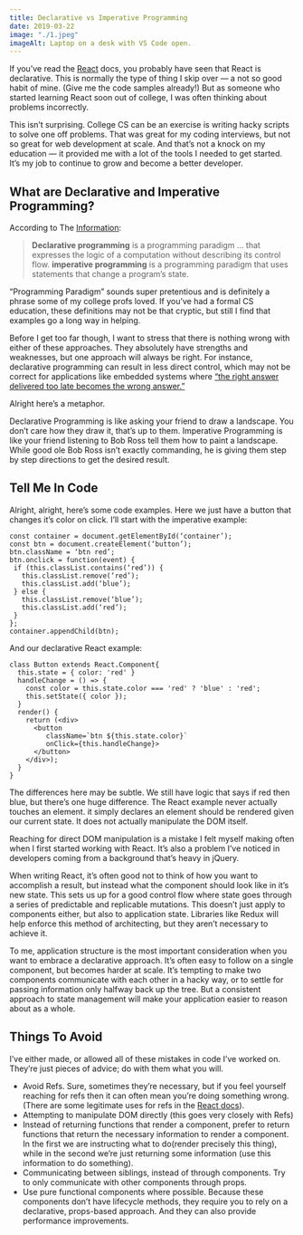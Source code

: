 ```yaml
---
title: Declarative vs Imperative Programming
date: 2019-03-22
image: "./1.jpeg"
imageAlt: Laptop on a desk with VS Code open.
---
```


<!-- https://codeburst.io/declarative-vs-imperative-programming-a8a7c93d9ad2 -->

If you’ve read the [React](https://reactjs.org/) docs, you probably have seen that React is declarative. This is normally the type of thing I skip over — a not so good habit of mine. (Give me the code samples already!) But as someone who started learning React soon out of college, I was often thinking about problems incorrectly.

This isn’t surprising. College CS can be an exercise is writing hacky scripts to solve one off problems. That was great for my coding interviews, but not so great for web development at scale. And that’s not a knock on my education — it provided me with a lot of the tools I needed to get started. It’s my job to continue to grow and become a better developer.

## What are Declarative and Imperative Programming?

According to The [Information](https://en.wikipedia.org/wiki/Imperative_programming):

> **Declarative programming** is a programming paradigm … that expresses the logic of a computation without describing its control flow.
> **imperative programming** is a programming paradigm that uses statements that change a program’s state.

“Programming Paradigm” sounds super pretentious and is definitely a phrase some of my college profs loved. If you’ve had a formal CS education, these definitions may not be that cryptic, but still I find that examples go a long way in helping.

Before I get too far though, I want to stress that there is nothing wrong with either of these approaches. They absolutely have strengths and weaknesses, but one approach will always be right. For instance, declarative programming can result in less direct control, which may not be correct for applications like embedded systems where [“the right answer delivered too late becomes the wrong answer.”](https://cacm.acm.org/magazines/2002/6/7037-middleware-for-real-time-and-embedded-systems/fulltext)

Alright here’s a metaphor.

Declarative Programming is like asking your friend to draw a landscape. You don’t care how they draw it, that’s up to them.
Imperative Programming is like your friend listening to Bob Ross tell them how to paint a landscape. While good ole Bob Ross isn’t exactly commanding, he is giving them step by step directions to get the desired result.

## Tell Me In Code

Alright, alright, here’s some code examples. Here we just have a button that changes it’s color on click. I’ll start with the imperative example:

```
const container = document.getElementById(‘container’);
const btn = document.createElement(‘button’);
btn.className = ‘btn red’;
btn.onclick = function(event) {
 if (this.classList.contains(‘red’)) {
   this.classList.remove(‘red’);
   this.classList.add(‘blue’);
 } else {
   this.classList.remove(‘blue’);
   this.classList.add(‘red’);
 }
};
container.appendChild(btn);
```

And our declarative React example:

```
class Button extends React.Component{
  this.state = { color: 'red' }
  handleChange = () => {
    const color = this.state.color === 'red' ? 'blue' : 'red';
    this.setState({ color });
  }
  render() {
    return (<div>
      <button
         className=`btn ${this.state.color}`
         onClick={this.handleChange}>
      </button>
    </div>);
  }
}
```

The differences here may be subtle. We still have logic that says if red then blue, but there’s one huge difference. The React example never actually touches an element. it simply declares an element should be rendered given our current state. It does not actually manipulate the DOM itself.

Reaching for direct DOM manipulation is a mistake I felt myself making often when I first started working with React. It’s also a problem I’ve noticed in developers coming from a background that’s heavy in jQuery.

When writing React, it’s often good not to think of how you want to accomplish a result, but instead what the component should look like in it’s new state. This sets us up for a good control flow where state goes through a series of predictable and replicable mutations. This doesn’t just apply to components either, but also to application state. Libraries like Redux will help enforce this method of architecting, but they aren’t necessary to achieve it.

To me, application structure is the most important consideration when you want to embrace a declarative approach. It’s often easy to follow on a single component, but becomes harder at scale. It’s tempting to make two components communicate with each other in a hacky way, or to settle for passing information only halfway back up the tree. But a consistent approach to state management will make your application easier to reason about as a whole.

## Things To Avoid

I’ve either made, or allowed all of these mistakes in code I’ve worked on. They’re just pieces of advice; do with them what you will.

- Avoid Refs. Sure, sometimes they’re necessary, but if you feel yourself reaching for refs then it can often mean you’re doing something wrong. (There are some legitimate uses for refs in the [React docs](https://reactjs.org/docs/refs-and-the-dom.html)).
- Attempting to manipulate DOM directly (this goes very closely with Refs)
- Instead of returning functions that render a component, prefer to return functions that return the necessary information to render a component. In the first we are instructing what to do(render precisely this thing), while in the second we’re just returning some information (use this information to do something).
- Communicating between siblings, instead of through components. Try to only communicate with other components through props.
- Use pure functional components where possible. Because these components don’t have lifecycle methods, they require you to rely on a declarative, props-based approach. And they can also provide performance improvements.
